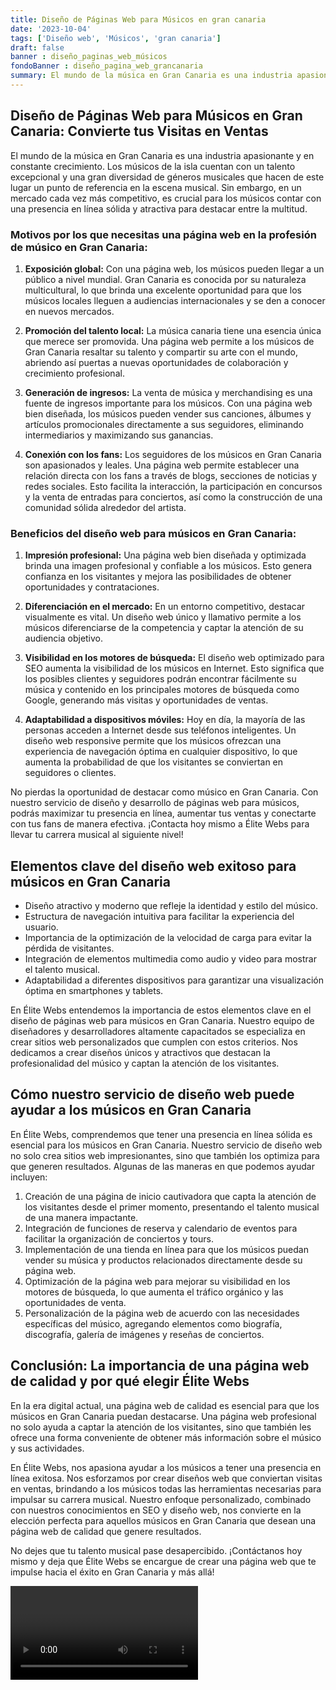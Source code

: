 ```yaml
---
title: Diseño de Páginas Web para Músicos en gran canaria
date: '2023-10-04'
tags: ['Diseño web', 'Músicos', 'gran canaria']
draft: false
banner : diseño_paginas_web_músicos
fondoBanner : diseño_pagina_web_grancanaria
summary: El mundo de la música en Gran Canaria es una industria apasionante y en constante crecimiento. Los músicos de la isla cuentan con un talento excepcional y una gran diversidad de géneros musicales que hacen de este lugar un punto de referencia en la escena musical. Sin embargo, en un mercado cada vez más competitivo, es crucial para los músicos contar con una presencia en línea sólida y atractiva para destacar entre la multitud.
---
```


## Diseño de Páginas Web para Músicos en Gran Canaria: Convierte tus Visitas en Ventas

El mundo de la música en Gran Canaria es una industria apasionante y en constante crecimiento. Los músicos de la isla cuentan con un talento excepcional y una gran diversidad de géneros musicales que hacen de este lugar un punto de referencia en la escena musical. Sin embargo, en un mercado cada vez más competitivo, es crucial para los músicos contar con una presencia en línea sólida y atractiva para destacar entre la multitud.

### Motivos por los que necesitas una página web en la profesión de músico en Gran Canaria:

1. **Exposición global:** Con una página web, los músicos pueden llegar a un público a nivel mundial. Gran Canaria es conocida por su naturaleza multicultural, lo que brinda una excelente oportunidad para que los músicos locales lleguen a audiencias internacionales y se den a conocer en nuevos mercados.

2. **Promoción del talento local:** La música canaria tiene una esencia única que merece ser promovida. Una página web permite a los músicos de Gran Canaria resaltar su talento y compartir su arte con el mundo, abriendo así puertas a nuevas oportunidades de colaboración y crecimiento profesional.

3. **Generación de ingresos:** La venta de música y merchandising es una fuente de ingresos importante para los músicos. Con una página web bien diseñada, los músicos pueden vender sus canciones, álbumes y artículos promocionales directamente a sus seguidores, eliminando intermediarios y maximizando sus ganancias.

4. **Conexión con los fans:** Los seguidores de los músicos en Gran Canaria son apasionados y leales. Una página web permite establecer una relación directa con los fans a través de blogs, secciones de noticias y redes sociales. Esto facilita la interacción, la participación en concursos y la venta de entradas para conciertos, así como la construcción de una comunidad sólida alrededor del artista.

### Beneficios del diseño web para músicos en Gran Canaria:

1. **Impresión profesional:** Una página web bien diseñada y optimizada brinda una imagen profesional y confiable a los músicos. Esto genera confianza en los visitantes y mejora las posibilidades de obtener oportunidades y contrataciones.

2. **Diferenciación en el mercado:** En un entorno competitivo, destacar visualmente es vital. Un diseño web único y llamativo permite a los músicos diferenciarse de la competencia y captar la atención de su audiencia objetivo.

3. **Visibilidad en los motores de búsqueda:** El diseño web optimizado para SEO aumenta la visibilidad de los músicos en Internet. Esto significa que los posibles clientes y seguidores podrán encontrar fácilmente su música y contenido en los principales motores de búsqueda como Google, generando más visitas y oportunidades de ventas.

4. **Adaptabilidad a dispositivos móviles:** Hoy en día, la mayoría de las personas acceden a Internet desde sus teléfonos inteligentes. Un diseño web responsive permite que los músicos ofrezcan una experiencia de navegación óptima en cualquier dispositivo, lo que aumenta la probabilidad de que los visitantes se conviertan en seguidores o clientes.

No pierdas la oportunidad de destacar como músico en Gran Canaria. Con nuestro servicio de diseño y desarrollo de páginas web para músicos, podrás maximizar tu presencia en línea, aumentar tus ventas y conectarte con tus fans de manera efectiva. ¡Contacta hoy mismo a Élite Webs para llevar tu carrera musical al siguiente nivel!

<GifSeo />

<Cta />

## Elementos clave del diseño web exitoso para músicos en Gran Canaria
- Diseño atractivo y moderno que refleje la identidad y estilo del músico.
- Estructura de navegación intuitiva para facilitar la experiencia del usuario.
- Importancia de la optimización de la velocidad de carga para evitar la pérdida de visitantes.
- Integración de elementos multimedia como audio y video para mostrar el talento musical.
- Adaptabilidad a diferentes dispositivos para garantizar una visualización óptima en smartphones y tablets.

En Élite Webs entendemos la importancia de estos elementos clave en el diseño de páginas web para músicos en Gran Canaria. Nuestro equipo de diseñadores y desarrolladores altamente capacitados se especializa en crear sitios web personalizados que cumplen con estos criterios. Nos dedicamos a crear diseños únicos y atractivos que destacan la profesionalidad del músico y captan la atención de los visitantes.

## Cómo nuestro servicio de diseño web puede ayudar a los músicos en Gran Canaria
En Élite Webs, comprendemos que tener una presencia en línea sólida es esencial para los músicos en Gran Canaria. Nuestro servicio de diseño web no solo crea sitios web impresionantes, sino que también los optimiza para que generen resultados. Algunas de las maneras en que podemos ayudar incluyen:

1. Creación de una página de inicio cautivadora que capta la atención de los visitantes desde el primer momento, presentando el talento musical de una manera impactante.
2. Integración de funciones de reserva y calendario de eventos para facilitar la organización de conciertos y tours.
3. Implementación de una tienda en línea para que los músicos puedan vender su música y productos relacionados directamente desde su página web.
4. Optimización de la página web para mejorar su visibilidad en los motores de búsqueda, lo que aumenta el tráfico orgánico y las oportunidades de venta.
5. Personalización de la página web de acuerdo con las necesidades específicas del músico, agregando elementos como biografía, discografía, galería de imágenes y reseñas de conciertos.

## Conclusión: La importancia de una página web de calidad y por qué elegir Élite Webs
En la era digital actual, una página web de calidad es esencial para que los músicos en Gran Canaria puedan destacarse. Una página web profesional no solo ayuda a captar la atención de los visitantes, sino que también les ofrece una forma conveniente de obtener más información sobre el músico y sus actividades.

En Élite Webs, nos apasiona ayudar a los músicos a tener una presencia en línea exitosa. Nos esforzamos por crear diseños web que conviertan visitas en ventas, brindando a los músicos todas las herramientas necesarias para impulsar su carrera musical. Nuestro enfoque personalizado, combinado con nuestros conocimientos en SEO y diseño web, nos convierte en la elección perfecta para aquellos músicos en Gran Canaria que desean una página web de calidad que genere resultados.

No dejes que tu talento musical pase desapercibido. ¡Contáctanos hoy mismo y deja que Élite Webs se encargue de crear una página web que te impulse hacia el éxito en Gran Canaria y más allá!

<Video />

<CtaBot job='Músicos' city='gran canaria'/>

<Gmaps query='gran canaria+españa+maps' />